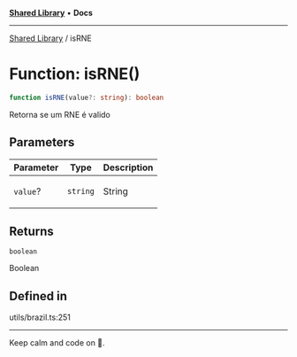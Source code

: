 
<Meta title="Libs/Shared/functions/isRNE" />



[**Shared Library**](/?path=/docs/libs-shared-overview--page) • **Docs**

***

[Shared Library](/?path=/docs/libs-shared-overview--page) / isRNE

# Function: isRNE()

```ts
function isRNE(value?: string): boolean
```

Retorna se um RNE é valido

## Parameters

<table>
<thead>
<tr>
<th>Parameter</th>
<th>Type</th>
<th>Description</th>
</tr>
</thead>
<tbody>
<tr>
<td>

`value`?

</td>
<td>

`string`

</td>
<td>

String

</td>
</tr>
</tbody>
</table>

## Returns

`boolean`

Boolean

## Defined in

utils/brazil.ts:251


***

Keep calm and code on 🤘.